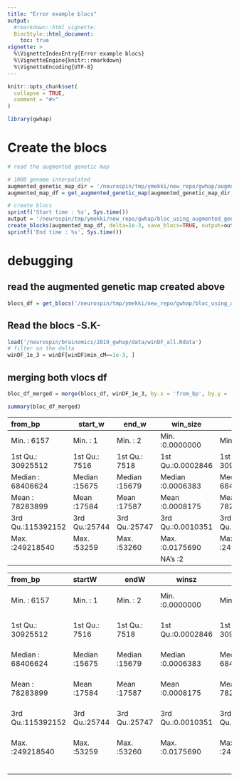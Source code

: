 ```yaml
---
title: "Error example blocs"
output:
  #rmarkdown::html_vignette:
  BiocStyle::html_document:
    toc: true
vignette: >
  %\VignetteIndexEntry{Error example blocs}
  %\VignetteEngine{knitr::rmarkdown}
  %\VignetteEncoding{UTF-8}
---
```


```r
knitr::opts_chunk$set(
  collapse = TRUE,
  comment = "#>"
)
```

```r
library(gwhap)
```

# Create the blocs
```R
# read the augmented genetic map

# 1000 genome interpolated
augmented_genetic_map_dir = '/neurospin/tmp/ymekki/new_repo/gwhap/augmented_genetic_map_1000_genome_interpolated'
augmented_map_df = get_augmented_genetic_map(augmented_genetic_map_dir, chromosomes=1:23)

# create blocs
sprintf('Start time : %s', Sys.time())
output = '/neurospin/tmp/ymekki/new_repo/gwhap/bloc_using_augmented_genetic_map_1000_genome_interpolated'
create_blocks(augmented_map_df, delta=1e-3, save_blocs=TRUE, output=output)
sprintf('End time : %s', Sys.time())
```

# debugging

## read the augmented genetic map created above
```R
blocs_df = get_blocs('/neurospin/tmp/ymekki/new_repo/gwhap/bloc_using_augmented_genetic_map_1000_genome_interpolated')
```

## Read the blocs -S.K-
```R
load('/neurospin/brainomics/2019_gwhap/data/winDF_all.Rdata')
# filter on the delta
winDF_1e_3 = winDF[winDF$min_cM==1e-3, ]
```


## merging both vlocs df
```R
bloc_df_merged = merge(blocs_df, winDF_1e_3, by.x = 'from_bp', by.y = 'fromBp')
```

```R
summary(bloc_df_merged)
```

|    from_bp        |     start_w   |       end_w    |       win_size     |     to_bp         |     from_cm     |      to_cm      |      chr.x      |     delta       |  
|:------------------|---------------|----------------|--------------------|-------------------|-----------------|-----------------|-----------------|-----------------|
| Min.   :     6157 |  Min.   :    1|   Min.   :    2|   Min.   :0.0000000|Min.   :    10583  |  Min.   :  0.00 |  Min.   :  0.00 |  Min.   : 1.000 | Min.   :0.001   |
| 1st Qu.: 30925512 |  1st Qu.: 7516|   1st Qu.: 7518|   1st Qu.:0.0002846|1st Qu.: 30929898  |  1st Qu.: 48.23 |  1st Qu.: 48.23 |  1st Qu.: 4.000 | 1st Qu.:0.001   | 
| Median : 68406624 |  Median :15675|   Median :15679|   Median :0.0006383|Median : 68415745  |  Median : 84.36 |  Median : 84.35 |  Median : 8.000 | Median :0.001   | 
| Mean   : 78283899 |  Mean   :17584|   Mean   :17587|   Mean   :0.0008175|Mean   : 78290525  |  Mean   : 92.77 |  Mean   : 92.76 |  Mean   : 8.927 | Mean   :0.001   | 
| 3rd Qu.:115392152 |  3rd Qu.:25744|   3rd Qu.:25747|   3rd Qu.:0.0010351|3rd Qu.:115393212  |  3rd Qu.:128.89 |  3rd Qu.:128.89 |  3rd Qu.:13.000 | 3rd Qu.:0.001   | 
| Max.   :249218540 |  Max.   :53259|   Max.   :53260|   Max.   :0.0175690| Max.   :249222527 |  Max.   :286.28 |  Max.   :286.28 |  Max.   :22.000 | Max.   :0.001   |
|                   |               |                |   NA's   :2        |                   |  NA's   :1      |  NA's   :1      |                 |                 |


|    from_bp       |     startW      |   endW         |  winsz             |      toBp        |       fromCM      |       toCM       |      chr.y      |    min_cM      |
|:-----------------|:----------------|----------------|--------------------|------------------|-------------------|------------------|-----------------|---------------:|
| Min.   :     6157|   Min.   :    1 |   Min.   :    2|   Min.   :0.0000000|Min.   :    10583 |   Min.   :  0.00  |   Min.   :  0.00 |  chr2   : 9787  | Min.   :0.001  | 
| 1st Qu.: 30925512|    1st Qu.: 7516|   1st Qu.: 7518|   1st Qu.:0.0002846|1st Qu.: 30929898 |   1st Qu.: 48.23  |   1st Qu.: 48.23 |  chr1   : 9569  | 1st Qu.:0.001  | 
| Median : 68406624|    Median :15675|   Median :15679|   Median :0.0006383|Median : 68415745 |   Median : 84.36  |   Median : 84.36 |  chr3   : 8159  | Median :0.001  | 
| Mean   : 78283899|    Mean   :17584|   Mean   :17587|   Mean   :0.0008175|Mean   : 78290525 |   Mean   : 92.76  |   Mean   : 92.77 |  chr4   : 7774  | Mean   :0.001  | 
| 3rd Qu.:115392152|    3rd Qu.:25744|   3rd Qu.:25747|   3rd Qu.:0.0010351|3rd Qu.:115393212 |   3rd Qu.:128.89  |   3rd Qu.:128.89 |  chr6   : 7502  | 3rd Qu.:0.001  | 
| Max.   :249218540|    Max.   :53259|   Max.   :53260|   Max.   :0.0175690|Max.   :249222527 |   Max.   :286.28  |   Max.   :286.28 |  chr5   : 7203  | Max.   :0.001  |
|                  |                 |                |                    |                  |                   | (Other):69629    |                 |                |

